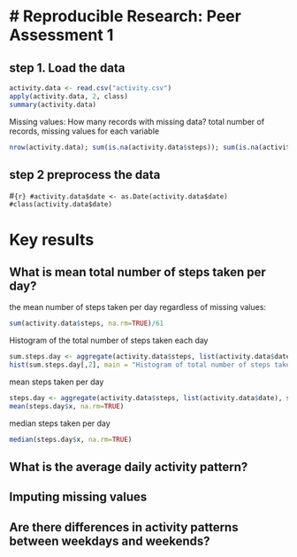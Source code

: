 # Reproducible Research: Peer Assessment 1
======================================================

## step 1. Load the data 

```r
activity.data <- read.csv("activity.csv")
apply(activity.data, 2, class)
summary(activity.data)
```

Missing values: How many records with missing data?
total number of records, missing values for each variable
```r
nrow(activity.data); sum(is.na(activity.data$steps)); sum(is.na(activity.data$date)); sum(is.na(activity.data$interval))
```

## step 2 preprocess the data

#```{r}
#activity.data$date <- as.Date(activity.data$date)
#class(activity.data$date)
```

# Key results

## What is mean total number of steps taken per day?

the mean number of steps taken per day regardless of missing values:
```r
sum(activity.data$steps, na.rm=TRUE)/61
```
Histogram of the total number of steps taken each day
```r
sum.steps.day <- aggregate(activity.data$steps, list(activity.data$date), sum)
hist(sum.steps.day[,2], main = "Histogram of total number of steps taken each day", xlab = "steps", ylab = "freqeuncy - days", border = "red", col = "blue", )
```

mean steps taken per day
```r
steps.day <- aggregate(activity.data$steps, list(activity.data$date), sum)
mean(steps.day$x, na.rm=TRUE)
```
median steps taken per day
```r
median(steps.day$x, na.rm=TRUE)
```


## What is the average daily activity pattern?



## Imputing missing values



## Are there differences in activity patterns between weekdays and weekends?
